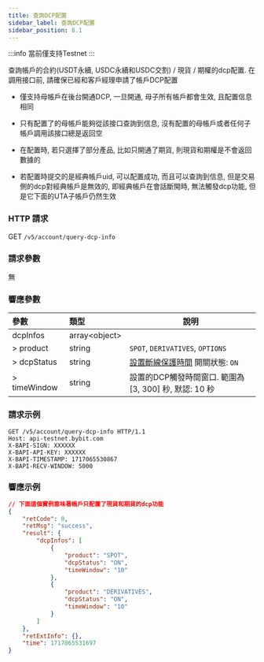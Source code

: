```yaml
---
title: 查詢DCP配置
sidebar_label: 查詢DCP配置
sidebar_position: 8.1
---
```

:::info
當前僅支持Testnet
:::

查詢帳戶的合約(USDT永續, USDC永續和USDC交割) / 現貨 / 期權的dcp配置. 在調用接口前, 請確保已經和客戶經理申請了帳戶DCP配置

* 僅支持母帳戶在後台開通DCP, 一旦開通, 母子所有帳戶都會生效, 且配置信息相同

* 只有配置了的母帳戶能夠從該接口查詢到信息, 沒有配置的母帳戶或者任何子帳戶調用該接口總是返回空

* 在配置時, 若只選擇了部分產品, 比如只開通了期貨, 則現貨和期權是不會返回數據的

* 若配置時提交的是經典帳戶uid, 可以配置成功, 而且可以查詢到信息, 但是交易側的dcp對經典帳戶是無效的, 即經典帳戶在會話斷開時, 無法觸發dcp功能, 但是它下面的UTA子帳戶仍然生效

### HTTP 請求
GET `/v5/account/query-dcp-info`

### 請求參數
無

### 響應參數
| 參數 | 類型 | 說明|
|:----- |:-----|----- |
|dcpInfos |array&lt;object&gt; | |
|> product |string |`SPOT`, `DERIVATIVES`, `OPTIONS`|
|> dcpStatus |string |[設置斷線保護時間](../order/dcp) 開關狀態: `ON`|
|> timeWindow |string |設置的DCP觸發時間窗口. 範圍為[3, 300] 秒, 默認: 10 秒|

### 請求示例
```http
GET /v5/account/query-dcp-info HTTP/1.1
Host: api-testnet.bybit.com
X-BAPI-SIGN: XXXXXX
X-BAPI-API-KEY: XXXXXX
X-BAPI-TIMESTAMP: 1717065530867
X-BAPI-RECV-WINDOW: 5000
```

### 響應示例

```json
// 下面這個實例意味著帳戶只配置了現貨和期貨的dcp功能
{
    "retCode": 0,
    "retMsg": "success",
    "result": {
        "dcpInfos": [
            {
                "product": "SPOT",
                "dcpStatus": "ON",
                "timeWindow": "10"
            },
            {
                "product": "DERIVATIVES",
                "dcpStatus": "ON",
                "timeWindow": "10"
            }
        ]
    },
    "retExtInfo": {},
    "time": 1717065531697
}
```
